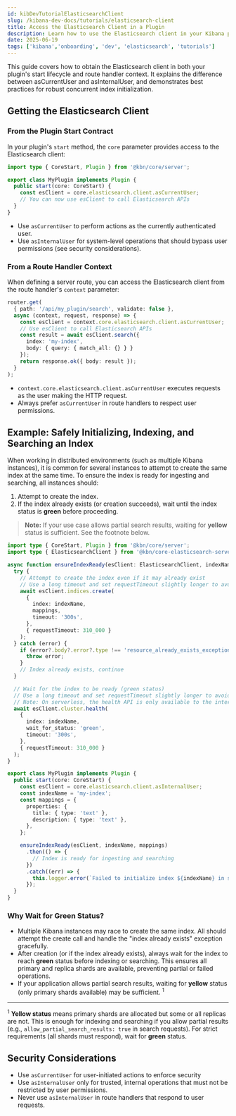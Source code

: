```yaml
---
id: kibDevTutorialElasticsearchClient
slug: /kibana-dev-docs/tutorials/elasticsearch-client
title: Access the Elasticsearch Client in a Plugin
description: Learn how to use the Elasticsearch client in your Kibana plugin.
date: 2025-06-19
tags: ['kibana','onboarding', 'dev', 'elasticsearch', 'tutorials']
---
```


This guide covers how to obtain the Elasticsearch client in both your plugin's start lifecycle and route handler context. It explains the difference between asCurrentUser and asInternalUser, and demonstrates best practices for robust concurrent index initialization.

## Getting the Elasticsearch Client

### From the Plugin Start Contract

In your plugin's `start` method, the `core` parameter provides access to the Elasticsearch client:

```ts
import type { CoreStart, Plugin } from '@kbn/core/server';

export class MyPlugin implements Plugin {
  public start(core: CoreStart) {
    const esClient = core.elasticsearch.client.asCurrentUser;
    // You can now use esClient to call Elasticsearch APIs
  }
}
```

- Use `asCurrentUser` to perform actions as the currently authenticated user.
- Use `asInternalUser` for system-level operations that should bypass user permissions (see security considerations).

### From a Route Handler Context

When defining a server route, you can access the Elasticsearch client from the route handler's `context` parameter:

```ts
router.get(
  { path: '/api/my_plugin/search', validate: false },
  async (context, request, response) => {
    const esClient = context.core.elasticsearch.client.asCurrentUser;
    // Use esClient to call Elasticsearch APIs
    const result = await esClient.search({
      index: 'my-index',
      body: { query: { match_all: {} } }
    });
    return response.ok({ body: result });
  }
);
```

- `context.core.elasticsearch.client.asCurrentUser` executes requests as the user making the HTTP request.
- Always prefer `asCurrentUser` in route handlers to respect user permissions.

## Example: Safely Initializing, Indexing, and Searching an Index

When working in distributed environments (such as multiple Kibana instances), it is common for several instances to attempt to create the same index at the same time. To ensure the index is ready for ingesting and searching, all instances should:

1. Attempt to create the index.
2. If the index already exists (or creation succeeds), wait until the index status is **green** before proceeding.

> **Note:** If your use case allows partial search results, waiting for **yellow** status is sufficient. See the footnote below.

```ts
import type { CoreStart, Plugin } from '@kbn/core/server';
import type { ElasticsearchClient } from '@kbn/core-elasticsearch-server';

async function ensureIndexReady(esClient: ElasticsearchClient, indexName: string, mappings: object) {
  try {
    // Attempt to create the index even if it may already exist
    // Use a long timeout and set requestTimeout slightly longer to avoid socket closure
    await esClient.indices.create(
      {
        index: indexName,
        mappings,
        timeout: '300s',
      },
      { requestTimeout: 310_000 } 
    );
  } catch (error) {
    if (error?.body?.error?.type !== 'resource_already_exists_exception') {
      throw error;
    }
    // Index already exists, continue
  }

  // Wait for the index to be ready (green status)
  // Use a long timeout and set requestTimeout slightly longer to avoid socket closure
  // Note: On serverless, the health API is only available to the internal user
  await esClient.cluster.health(
    {
      index: indexName,
      wait_for_status: 'green',
      timeout: '300s',
    },
    { requestTimeout: 310_000 }
  );
}

export class MyPlugin implements Plugin {
  public start(core: CoreStart) {
    const esClient = core.elasticsearch.client.asInternalUser;
    const indexName = 'my-index';
    const mappings = {
      properties: {
        title: { type: 'text' },
        description: { type: 'text' },
      },
    };

    ensureIndexReady(esClient, indexName, mappings)
      .then(() => {
        // Index is ready for ingesting and searching
      })
      .catch((err) => {
        this.logger.error(`Failed to initialize index ${indexName} in start: ${err?.message || err}`);
      });
  }
}
```

### Why Wait for Green Status?

- Multiple Kibana instances may race to create the same index. All should attempt the create call and handle the "index already exists" exception gracefully.
- After creation (or if the index already exists), always wait for the index to reach **green** status before indexing or searching. This ensures all primary and replica shards are available, preventing partial or failed operations.
- If your application allows partial search results, waiting for **yellow** status (only primary shards available) may be sufficient. <sup>1</sup>

---

<sup>1</sup> **Yellow status** means primary shards are allocated but some or all replicas are not. This is enough for indexing and searching if you allow partial results (e.g., `allow_partial_search_results: true` in search requests). For strict requirements (all shards must respond), wait for **green** status.

## Security Considerations

- Use `asCurrentUser` for user-initiated actions to enforce security
- Use `asInternalUser` only for trusted, internal operations that must not be restricted by user permissions.
- Never use `asInternalUser` in route handlers that respond to user requests.
